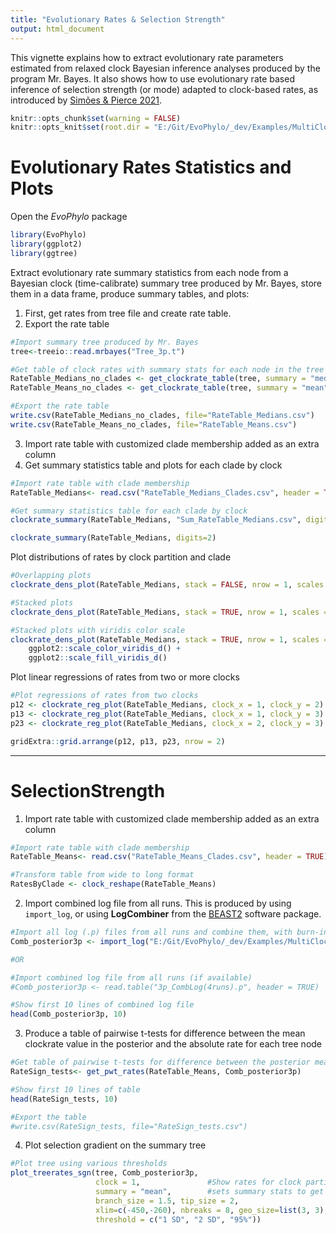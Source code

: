 ```yaml
---
title: "Evolutionary Rates & Selection Strength"
output: html_document
---
```


This vignette explains how to extract evolutionary rate parameters estimated from relaxed clock Bayesian inference analyses produced by the program Mr. Bayes. It also shows how to use evolutionary rate based inference of selection strength (or mode) adapted to clock-based rates, as introduced by [Simões & Pierce 2021](https://www.nature.com/articles/s41559-021-01532-x). 

```r
knitr::opts_chunk$set(warning = FALSE)
knitr::opts_knit$set(root.dir = "E:/Git/EvoPhylo/_dev/Examples/MultiClockTree/")
```

# Evolutionary Rates Statistics and Plots

Open the *EvoPhylo* package

```r
library(EvoPhylo)
library(ggplot2)
library(ggtree)
```

Extract evolutionary rate summary statistics from each node from a Bayesian clock (time-calibrate) summary tree produced by Mr. Bayes, store them in a data frame, produce summary tables, and plots:

1. First, get rates from tree file and create rate table. 
2. Export the rate table

```r
#Import summary tree produced by Mr. Bayes
tree<-treeio::read.mrbayes("Tree_3p.t")

#Get table of clock rates with summary stats for each node in the tree for each relaxed clock partition 
RateTable_Medians_no_clades <- get_clockrate_table(tree, summary = "median")
RateTable_Means_no_clades <- get_clockrate_table(tree, summary = "mean")

#Export the rate table
write.csv(RateTable_Medians_no_clades, file="RateTable_Medians.csv")
write.csv(RateTable_Means_no_clades, file="RateTable_Means.csv")
```

3. Import rate table with customized clade membership added as an extra column
4. Get summary statistics table and plots for each clade by clock 

```r
#Import rate table with clade membership 
RateTable_Medians<- read.csv("RateTable_Medians_Clades.csv", header = TRUE)

#Get summary statistics table for each clade by clock 
clockrate_summary(RateTable_Medians, "Sum_RateTable_Medians.csv", digits=2)
```

```r
clockrate_summary(RateTable_Medians, digits=2) 
```

Plot distributions of rates by clock partition and clade
```r
#Overlapping plots
clockrate_dens_plot(RateTable_Medians, stack = FALSE, nrow = 1, scales = "fixed")
```
```r
#Stacked plots
clockrate_dens_plot(RateTable_Medians, stack = TRUE, nrow = 1, scales = "fixed")
```

```r
#Stacked plots with viridis color scale
clockrate_dens_plot(RateTable_Medians, stack = TRUE, nrow = 1, scales = "fixed")+
    ggplot2::scale_color_viridis_d() +
    ggplot2::scale_fill_viridis_d()
```

Plot linear regressions of rates from two or more clocks

```r
#Plot regressions of rates from two clocks
p12 <- clockrate_reg_plot(RateTable_Medians, clock_x = 1, clock_y = 2)
p13 <- clockrate_reg_plot(RateTable_Medians, clock_x = 1, clock_y = 3)
p23 <- clockrate_reg_plot(RateTable_Medians, clock_x = 2, clock_y = 3)

gridExtra::grid.arrange(p12, p13, p23, nrow = 2)

```


---




# SelectionStrength

1. Import rate table with customized clade membership added as an extra column

```r
#Import rate table with clade membership 
RateTable_Means<- read.csv("RateTable_Means_Clades.csv", header = TRUE)

#Transform table from wide to long format
RatesByClade <- clock_reshape(RateTable_Means)
```


2. Import combined log file from all runs. This is produced by using `import_log`, or using **LogCombiner** from the [BEAST2](https://www.beast2.org/beagle-beast-2-in-cluster/index.html) software package.

```r
#Import all log (.p) files from all runs and combine them, with burn-in = 25% and downsampling to 2.5k trees in each log file
Comb_posterior3p <- import_log("E:/Git/EvoPhylo/_dev/Examples/MultiClockTree/LogFiles3p", burnin = 0.25, downsample = 2500)

#OR

#Import combined log file from all runs (if available)
#Comb_posterior3p <- read.table("3p_CombLog(4runs).p", header = TRUE)

#Show first 10 lines of combined log file
head(Comb_posterior3p, 10)
```

3. Produce a table of pairwise t-tests for difference between the mean clockrate value in the posterior and the absolute rate for each tree node
```r
#Get table of pairwise t-tests for difference between the posterior mean and the rate for each tree node
RateSign_tests<- get_pwt_rates(RateTable_Means, Comb_posterior3p)

#Show first 10 lines of table
head(RateSign_tests, 10)

#Export the table
#write.csv(RateSign_tests, file="RateSign_tests.csv")
```

4. Plot selection gradient on the summary tree
```r
#Plot tree using various thresholds
plot_treerates_sgn(tree, Comb_posterior3p, 
                   clock = 1,               #Show rates for clock partition 1
                   summary = "mean",        #sets summary stats to get from summary tree nodes
                   branch_size = 1.5, tip_size = 2,                      #sets size for tree elements
                   xlim=c(-450,-260), nbreaks = 8, geo_size=list(3, 3),  #sets limits and breaks for geoscale
                   threshold = c("1 SD", "2 SD", "95%"))                 #sets threshold for selection mode

```
